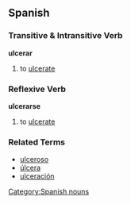 == Spanish ==
=== Transitive & Intransitive Verb ===
'''ulcerar'''
# to [[ulcerate]]

=== Reflexive Verb ===
'''ulcerarse'''
# to [[ulcerate]]

=== Related Terms ===
*[[ulceroso]]
*[[úlcera]]
*[[ulceración]]

[[Category:Spanish nouns]]
